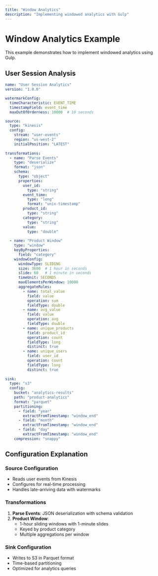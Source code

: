 ```yaml
---
title: "Window Analytics"
description: "Implementing windowed analytics with Gulp"
---
```


# Window Analytics Example

This example demonstrates how to implement windowed analytics using Gulp.

## User Session Analysis

```yaml
name: "User Session Analytics"
version: "1.0.0"

watermarkConfig:
  timeCharacteristic: EVENT_TIME
  timestampField: event_time
  maxOutOfOrderness: 10000  # 10 seconds

source:
  type: "kinesis"
  config:
    stream: "user-events"
    region: "us-west-2"
    initialPosition: "LATEST"
    
transformations:
  - name: "Parse Events"
    type: "deserialize"
    format: "json"
    schema:
      type: "object"
      properties:
        user_id:
          type: "string"
        event_time:
          type: "long"
          format: "unix-timestamp"
        product_id:
          type: "string"
        category:
          type: "string"
        value:
          type: "double"
        
  - name: "Product Window"
    type: "window"
    keyByProperties:
      field: "category"
    windowConfig:
      windowType: SLIDING
      size: 3600  # 1 hour in seconds
      slide: 60   # 1 minute in seconds
      timeUnit: SECONDS
      maxElementsPerWindow: 10000
      aggregateRules:
        - name: total_value
          field: value
          operation: sum
          fieldType: double
        - name: avg_value
          field: value
          operation: avg
          fieldType: double
        - name: unique_products
          field: product_id
          operation: count
          fieldType: long
          distinct: true
        - name: unique_users
          field: user_id
          operation: count
          fieldType: long
          distinct: true
        
sink:
  type: "s3"
  config:
    bucket: "analytics-results"
    path: "product-analytics"
    format: "parquet"
    partitioning:
      - field: "year"
        extractFromTimestamp: "window_end"
      - field: "month"
        extractFromTimestamp: "window_end"
      - field: "day"
        extractFromTimestamp: "window_end"
    compression: "snappy"
```

## Configuration Explanation

### Source Configuration
- Reads user events from Kinesis
- Configures for real-time processing
- Handles late-arriving data with watermarks

### Transformations
1. **Parse Events**: JSON deserialization with schema validation
2. **Product Window**: 
   - 1-hour sliding windows with 1-minute slides
   - Keyed by product category
   - Multiple aggregations per window

### Sink Configuration
- Writes to S3 in Parquet format
- Time-based partitioning
- Optimized for analytics queries 